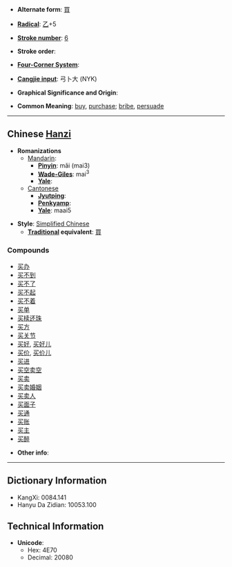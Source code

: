 * '''Alternate form''': [[買]]

* '''[[Wiktionary:Chinese radical index| Radical]]''': [[Wiktionary:Chinese radical index 乙|乙]]+5

* '''[[Wiktionary:Chinese total strokes index|Stroke number]]''': [[Wiktionary:Chinese total strokes index 6|6]]

* '''Stroke order''': 

* '''[[Wiktionary:Chinese four corner index|Four-Corner System]]''': 

* '''[[Wiktionary:Chinese Cangjie index|Cangjie input]]''': 弓卜大 (NYK)

* '''Graphical Significance and Origin''': 

* '''Common Meaning''': [[buy]], [[purchase]]; [[bribe]], [[persuade]]

----

== Chinese [[Hanzi]] ==

* '''Romanizations'''
** [[Mandarin]]:
*** '''[[Pinyin]]''': mǎi (mai3)
*** '''[[Wade-Giles]]''': mai<sup>3</sup>
*** '''[[Yale]]''': 
**[[Cantonese]]
***'''[[Jyutping]]''':
***'''[[Penkyamp]]''': 
***'''[[Yale]]''': maai5

* '''Style''': [[Simplified Chinese]] 
** '''[[Traditional Chinese|Traditional]] equivalent''': [[買]]

===Compounds===
*[[买办]]
*[[买不到]]
*[[买不了]]
*[[买不起]]
*[[买不着]]
*[[买单]]
*[[买椟还珠]]
*[[买方]]
*[[买关节]]
*[[买好]], [[买好儿]]
*[[买价]], [[买价儿]]
*[[买进]]
*[[买空卖空]]
*[[买卖]]
*[[买卖婚姻]]
*[[买卖人]]
*[[买面子]]
*[[买通]]
*[[买账]]
*[[买主]]
*[[买醉]]

* '''Other info''': 

----

== Dictionary Information ==

* KangXi: 0084.141
* Hanyu Da Zidian: 10053.100

== Technical Information ==

* '''Unicode''':
** Hex: 4E70
** Decimal: 20080